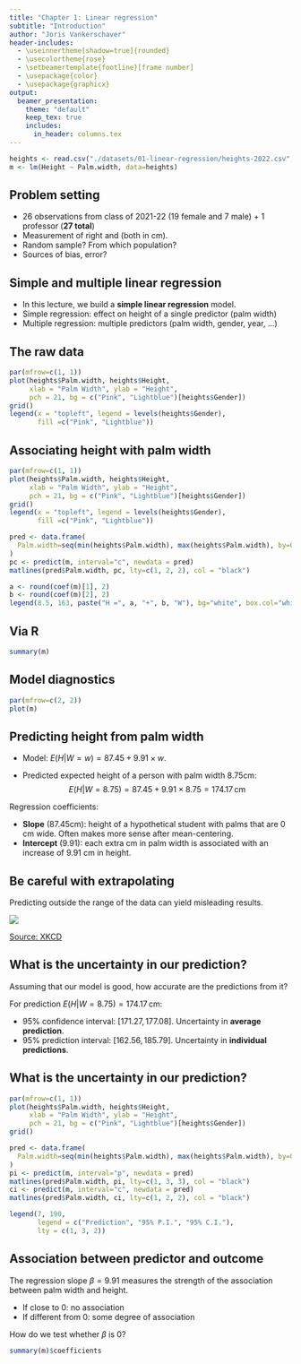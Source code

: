 ```yaml
---
title: "Chapter 1: Linear regression"
subtitle: "Introduction"
author: "Joris Vankerschaver"
header-includes:
  - \useinnertheme[shadow=true]{rounded}
  - \usecolortheme{rose}
  - \setbeamertemplate{footline}[frame number]
  - \usepackage{color}
  - \usepackage{graphicx}
output: 
  beamer_presentation:
    theme: "default"
    keep_tex: true
    includes:
      in_header: columns.tex
---
```



```r
heights <- read.csv("./datasets/01-linear-regression/heights-2022.csv", stringsAsFactors = T)
m <- lm(Height ~ Palm.width, data=heights)
```

## Problem setting

- 26 observations from class of 2021-22 (19 female and 7 male) + 1 professor (**27 total**)
- Measurement of right \alert{palm width} and \alert{height} (both in cm).
- Random sample? From which population?
- Sources of bias, error?

\begin{block}{Research questions}
\begin{enumerate}
\item Is there an association between height and palm width?
\item Can we predict a person's height from their palm width?
\item If yes, how confident are we in these results?
\end{enumerate}
\end{block}

## Simple and multiple linear regression

- In this lecture, we build a **simple linear regression** model.
- Simple regression: effect on height of a single predictor (palm width)
- Multiple regression: multiple predictors (palm width, gender, year, ...)

## The raw data

```r
par(mfrow=c(1, 1))
plot(heights$Palm.width, heights$Height, 
     xlab = "Palm Width", ylab = "Height",
     pch = 21, bg = c("Pink", "Lightblue")[heights$Gender])
grid()
legend(x = "topleft", legend = levels(heights$Gender), 
       fill =c("Pink", "Lightblue"))

```

## Associating height with palm width

```r
par(mfrow=c(1, 1))
plot(heights$Palm.width, heights$Height, 
     xlab = "Palm Width", ylab = "Height",
     pch = 21, bg = c("Pink", "Lightblue")[heights$Gender])
grid()
legend(x = "topleft", legend = levels(heights$Gender), 
       fill =c("Pink", "Lightblue"))

pred <- data.frame(
  Palm.width=seq(min(heights$Palm.width), max(heights$Palm.width), by=0.1)
)
pc <- predict(m, interval="c", newdata = pred)
matlines(pred$Palm.width, pc, lty=c(1, 2, 2), col = "black")

a <- round(coef(m)[1], 2)
b <- round(coef(m)[2], 2)
legend(8.5, 163, paste("H =", a, "+", b, "W"), bg="white", box.col="white", adj=0.2)
```

## Via R

\footnotesize
```r
summary(m)
```
\normalsize

## Model diagnostics

```r
par(mfrow=c(2, 2))
plot(m)
```

## Predicting height from palm width

- Model: $E(H|W = w) = 87.45 + 9.91 \times w$. 

- Predicted expected height of a person with palm width 8.75cm:
$$
  E(H|W = 8.75) = 87.45 + 9.91 \times 8.75 =  174.17 \,\text{cm}
$$

Regression coefficients:

- **Slope** (87.45cm): height of a hypothetical student with palms that are 0 cm wide. Often makes more sense after mean-centering.
- **Intercept** (9.91): each extra cm in palm width is associated with an increase of 9.91 cm in height.


## Be careful with extrapolating

Predicting outside the range of the data can yield misleading results.

![](./images/01-linear-regression/xkcd-605.png)

[Source: XKCD](https://xkcd.com/605/)

## What is the uncertainty in our prediction?

Assuming that our model is good, how accurate are the predictions from it?

For prediction $E(H|W = 8.75) =  174.17 \,\text{cm}$:

- 95% confidence interval: $[171.27, 177.08]$. Uncertainty in **average prediction**.
- 95% prediction interval: $[162.56, 185.79]$. Uncertainty in **individual predictions**.

## What is the uncertainty in our prediction?

```r
par(mfrow=c(1, 1))
plot(heights$Palm.width, heights$Height, 
     xlab = "Palm Width", ylab = "Height",
     pch = 21, bg = c("Pink", "Lightblue")[heights$Gender])
grid()

pred <- data.frame(
  Palm.width=seq(min(heights$Palm.width), max(heights$Palm.width), by=0.1)
)
pi <- predict(m, interval="p", newdata = pred)
matlines(pred$Palm.width, pi, lty=c(1, 3, 3), col = "black")
ci <- predict(m, interval="c", newdata = pred)
matlines(pred$Palm.width, ci, lty=c(1, 2, 2), col = "black")

legend(7, 190, 
       legend = c("Prediction", "95% P.I.", "95% C.I."),
       lty = c(1, 3, 2))
```

## Association between predictor and outcome

The regression slope $\beta = 9.91$ measures the strength of the  association between palm width and height.

- If close to 0: no association
- If different from 0: some degree of association

How do we test whether $\beta$ is 0? 

```r
summary(m)$coefficients
```

